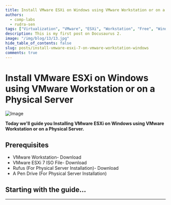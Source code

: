 ```yaml
---
title: Install VMware ESXi on Windows using VMware Workstation or on a Physical Server
authors:
  - comp-labs
  - rudra-sen
tags: ["Virtualization", "VMware", "ESXi", "Workstation", "Free", "Windows"]
description: This is my first post on Docusaurus 2.
image: "/img/blog/13/13.jpg"
hide_table_of_contents: false
slug: posts/install-vmware-esxi-7-on-vmware-workstation-windows
comments: true
---
```




# Install VMware ESXi on Windows using VMware Workstation or on a Physical Server

![Image](/img/blog/13/13.jpg)

**Today we'll guide you Installing VMware ESXi on Windows using VMware Workstation or on a Physical Server.**

<!-- truncate -->

## Prerequisites

- VMware Workstation- Download
- VMware ESXi 7 ISO File- Download
- Rufus (For Physical Server Installation)- Download
- A Pen Drive (For Physical Server Installation)

## Starting with the guide...

---


